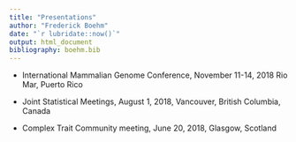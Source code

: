 ```yaml
---
title: "Presentations" 
author: "Frederick Boehm" 
date: "`r lubridate::now()`" 
output: html_document 
bibliography: boehm.bib 
---
```



- International Mammalian Genome Conference, November 11-14, 2018
Rio Mar, Puerto Rico

- Joint Statistical Meetings, August 1, 2018, Vancouver, British Columbia, Canada

- Complex Trait Community meeting, June 20, 2018, Glasgow, Scotland


